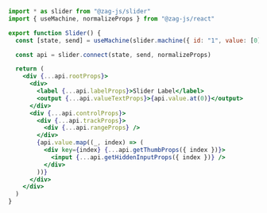 ```jsx
import * as slider from "@zag-js/slider"
import { useMachine, normalizeProps } from "@zag-js/react"

export function Slider() {
  const [state, send] = useMachine(slider.machine({ id: "1", value: [0] }))

  const api = slider.connect(state, send, normalizeProps)

  return (
    <div {...api.rootProps}>
      <div>
        <label {...api.labelProps}>Slider Label</label>
        <output {...api.valueTextProps}>{api.value.at(0)}</output>
      </div>
      <div {...api.controlProps}>
        <div {...api.trackProps}>
          <div {...api.rangeProps} />
        </div>
        {api.value.map((_, index) => (
          <div key={index} {...api.getThumbProps({ index })}>
            <input {...api.getHiddenInputProps({ index })} />
          </div>
        ))}
      </div>
    </div>
  )
}
```
